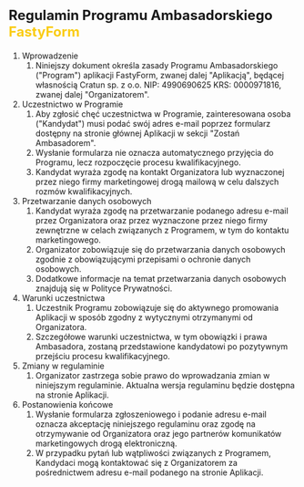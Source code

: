 #   **<font size='5'>Regulamin Programu Ambasadorskiego</font> <font color='#facc15' size='5'>FastyForm</font>**

1. Wprowadzenie
    1. Niniejszy dokument określa zasady Programu Ambasadorskiego ("Program") aplikacji FastyForm, zwanej dalej "Aplikacją", będącej własnością Cratun sp. z o.o. NIP: 4990690625 KRS: 0000971816, zwanej dalej "Organizatorem".
2. Uczestnictwo w Programie
    1. Aby zgłosić chęć uczestnictwa w Programie, zainteresowana osoba ("Kandydat") musi podać swój adres e-mail poprzez formularz dostępny na stronie głównej Aplikacji w sekcji "Zostań Ambasadorem".
    2. Wysłanie formularza nie oznacza automatycznego przyjęcia do Programu, lecz rozpoczęcie procesu kwalifikacyjnego.
    3. Kandydat wyraża zgodę na kontakt Organizatora lub wyznaczonej przez niego firmy marketingowej drogą mailową w celu dalszych rozmów kwalifikacyjnych.
3. Przetwarzanie danych osobowych
    1. Kandydat wyraża zgodę na przetwarzanie podanego adresu e-mail przez Organizatora oraz przez wyznaczone przez niego firmy zewnętrzne w celach związanych z Programem, w tym do kontaktu marketingowego.
    2. Organizator zobowiązuje się do przetwarzania danych osobowych zgodnie z obowiązującymi przepisami o ochronie danych osobowych.
    3. Dodatkowe informacje na temat przetwarzania danych osobowych znajdują się w Polityce Prywatności.
4. Warunki uczestnictwa
    1. Uczestnik Programu zobowiązuje się do aktywnego promowania Aplikacji w sposób zgodny z wytycznymi otrzymanymi od Organizatora.
    2. Szczegółowe warunki uczestnictwa, w tym obowiązki i prawa Ambasadora, zostaną przedstawione kandydatowi po pozytywnym przejściu procesu kwalifikacyjnego.
5. Zmiany w regulaminie
    1. Organizator zastrzega sobie prawo do wprowadzania zmian w niniejszym regulaminie. Aktualna wersja regulaminu będzie dostępna na stronie Aplikacji.
6. Postanowienia końcowe
    1. Wysłanie formularza zgłoszeniowego i podanie adresu e-mail oznacza akceptację niniejszego regulaminu oraz zgodę na otrzymywanie od Organizatora oraz jego partnerów komunikatów marketingowych drogą elektroniczną.
    2. W przypadku pytań lub wątpliwości związanych z Programem, Kandydaci mogą kontaktować się z Organizatorem za pośrednictwem adresu e-mail podanego na stronie Aplikacji.